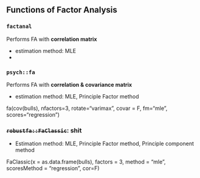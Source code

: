 

## Functions of Factor Analysis



### `factanal`

Performs FA with **correlation matrix**

- estimation method: MLE
- ​



### `psych::fa`

Performs FA with **correlation & covariance matrix**

- estimation method: MLE, Principle Factor method

fa(cov(bulls), nfactors=3, rotate="varimax", covar = F, fm="mle", scores="regression")

### ~~`robustfa::FaClassic`~~: shit

- Estimation method: MLE, Principle Factor method, Principle component method

FaClassic(x = as.data.frame(bulls), factors = 3, method = "mle", scoresMethod = "regression", cor=F)

